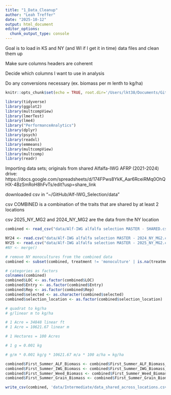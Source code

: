 ```yaml
---
title: "1_Data_Cleanup"
author: "Leah Treffer"
date: "2025-10-12"
output: html_document
editor_options: 
  chunk_output_type: console
---
```


Goal is to load in KS and NY (and WI if I get it in time) data files and clean them up

Make sure columns headers are coherent 

Decide which columns I want to use in analysis

Do any conversions necessary (ex. biomass per m lenth to kg/ha)

```r
knitr::opts_chunk$set(echo = TRUE, root.dir='/Users/lkt38/Documents/Github/Alf-IWG_Selection')
```

```r
library(tidyverse)
library(ggplot2)
library(multcompView)
library(lmerTest)
library(lme4)
library("PerformanceAnalytics")
library(dplyr)
library(psych)
library(readxl) 
library(emmeans)
library(multcompView)
library(multcomp)
library(readr)
```

Importing data sets; originals from shared Alfalfa-IWG AFRP (2021-2024) drive: https://docs.google.com/spreadsheets/d/174FPws8YkK_Aar6RceiRMq0OhQHX-4BzSmRoH8hFvTs/edit?usp=share_link

downloaded csv in "~/GitHub/Alf-IWG_Selection/data"

csv COMBINED is a combination of the traits that are shared by at least 2 locations

csv 2025_NY_MG2 and 2024_NY_MG2 are the data from the NY location


```r
combined <- read_csv("data/Alf-IWG alfalfa selection MASTER - SHARED.csv")

NY24 <- read.csv("data/Alf-IWG alfalfa selection MASTER - 2024_NY_MG2.csv")
NY25 <- read.csv("data/Alf-IWG alfalfa selection MASTER - 2025_NY_MG2.csv")
#NY <- merge()
```

```r
# remove NY monocultures from the combined data
combined <- subset(combined, treatment != 'monoculture' | is.na(treatment))
```

```r
# categories as factors
colnames(combined)
combined$LOC <- as.factor(combined$LOC)
combined$Entry <- as.factor(combined$Entry)
combined$Rep <- as.factor(combined$Rep)
combined$selected <- as.character(combined$selected)
combined$selection_location <- as.factor(combined$selection_location)
```

```r
# quadrat to kg/ha
# g/linear m to kg/ha

# 1 Acre = 34848 linear ft 
# 1 Acre = 10621.67 linear m

# 1 Hectares = 100 Acres

# 1 g = 0.001 kg

# g/m * 0.001 kg/g * 10621.67 m/a * 100 a/ha = kg/ha

combined$First_Summer_ALF_Biomass <- combined$First_Summer_ALF_Biomass_Quadrat_g * 0.001 * 10621.67 * 100
combined$First_Summer_IWG_Biomass <- combined$First_Summer_IWG_Biomass_Quadrat_g * 0.001 * 10621.67 * 100
combined$First_Summer_Weed_Biomass <- combined$First_Summer_Weed_Biomass_Quadrat_g * 0.001 * 10621.67 * 100
combined$First_Summer_Grain_Biomass <- combined$First_Summer_Grain_Biomass_Quadrat_g * 0.001 * 10621.67 * 100

```

```r
write_csv(combined, 'data/Intermediate/data_shared_across_locations.csv')
```